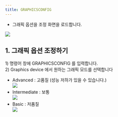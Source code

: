 ```yaml
---
title: GRAPHICSCONFIG
---
```


[image1]: ../../../../../assets/images/graphicsconfig/image1.png
[image2]: ../../../../../assets/images/graphicsconfig/image2.png
[image3]: ../../../../../assets/images/graphicsconfig/image3.png
[image4]: ../../../../../assets/images/graphicsconfig/image4.png


* 그래픽 옵션을 조정 화면을 로드합니다.

![][image1]

## **1\. 그래픽 옵션 조정하기**

1\) 명령어 창에 GRAPHICSCONFIG 를 입력합니다.   
2\) Graphics device 에서 원하는 그래픽 모드를 선택합니다

- Advanced : 고품질 (성능 저하가 있을 수 있습니다.)   
  ![][image2]  
- Intermediate : 보통   
  ![][image3]  
- Basic : 저품질  
  ![][image4]

